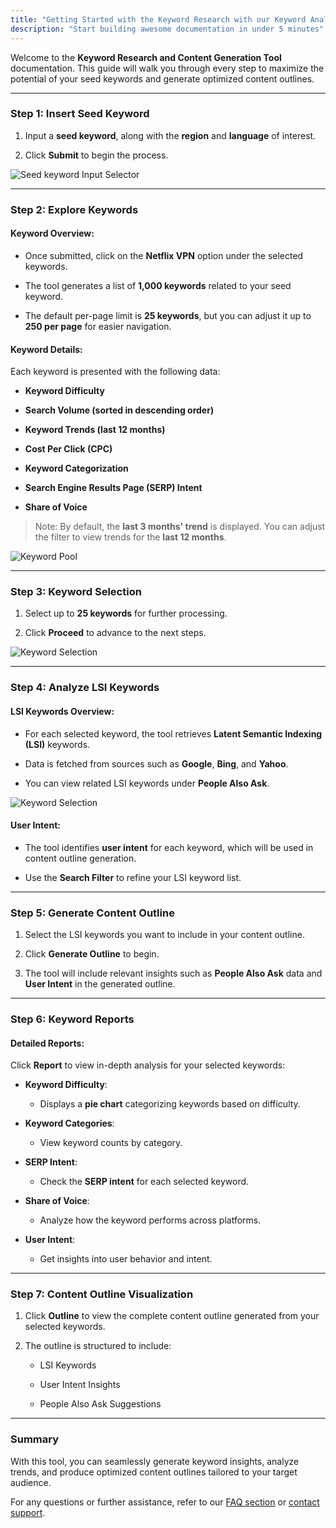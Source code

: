 ```yaml
---
title: "Getting Started with the Keyword Research with our Keyword Analyzer"
description: "Start building awesome documentation in under 5 minutes"
---
```


Welcome to the **Keyword Research and Content Generation Tool** documentation. This guide will walk you through every step to maximize the potential of your seed keywords and generate optimized content outlines.

***

### Step 1: Insert Seed Keyword

1. Input a **seed keyword**, along with the **region** and **language** of interest.

2. Click **Submit** to begin the process.

<img alt="Seed keyword Input Selector" classname="block dark:hidden" src="/images/input-selector.png" />

***

### Step 2: Explore Keywords

#### Keyword Overview:

* Once submitted, click on the **Netflix VPN** option under the selected keywords.

* The tool generates a list of **1,000 keywords** related to your seed keyword.

* The default per-page limit is **25 keywords**, but you can adjust it up to **250 per page** for easier navigation.


#### Keyword Details:

Each keyword is presented with the following data:

* **Keyword Difficulty**

* **Search Volume (sorted in descending order)**

* **Keyword Trends (last 12 months)**

* **Cost Per Click (CPC)**

* **Keyword Categorization**

* **Search Engine Results Page (SERP) Intent**

* **Share of Voice**

> Note: By default, the **last 3 months' trend** is displayed. You can adjust the filter to view trends for the **last 12 months**.

<img alt="Keyword Pool" classname="block dark:hidden" src="/images/keyword-pool.png" />

***

### Step 3: Keyword Selection

1. Select up to **25 keywords** for further processing.

2. Click **Proceed** to advance to the next steps.

<img alt="Keyword Selection" classname="block dark:hidden" src="/images/keyword-pool-selection.png" />

***

### Step 4: Analyze LSI Keywords

#### LSI Keywords Overview:

* For each selected keyword, the tool retrieves **Latent Semantic Indexing (LSI)** keywords.

* Data is fetched from sources such as **Google**, **Bing**, and **Yahoo**.

* You can view related LSI keywords under **People Also Ask**.

<img alt="Keyword Selection" classname="block dark:hidden" src="/images/keyword-pool-selection.png" />

#### User Intent:

* The tool identifies **user intent** for each keyword, which will be used in content outline generation.

* Use the **Search Filter** to refine your LSI keyword list.

***

### Step 5: Generate Content Outline

1. Select the LSI keywords you want to include in your content outline.

2. Click **Generate Outline** to begin.

3. The tool will include relevant insights such as **People Also Ask** data and **User Intent** in the generated outline.

***

### Step 6: Keyword Reports

#### Detailed Reports:

Click **Report** to view in-depth analysis for your selected keywords:

* **Keyword Difficulty**:

  * Displays a **pie chart** categorizing keywords based on difficulty.

* **Keyword Categories**:

  * View keyword counts by category.

* **SERP Intent**:

  * Check the **SERP intent** for each selected keyword.

* **Share of Voice**:

  * Analyze how the keyword performs across platforms.

* **User Intent**:

  * Get insights into user behavior and intent.

***

### Step 7: Content Outline Visualization

1. Click **Outline** to view the complete content outline generated from your selected keywords.

2. The outline is structured to include:

   * LSI Keywords

   * User Intent Insights

   * People Also Ask Suggestions

***

### Summary

With this tool, you can seamlessly generate keyword insights, analyze trends, and produce optimized content outlines tailored to your target audience.

For any questions or further assistance, refer to our [FAQ section](#) or [contact support](#).